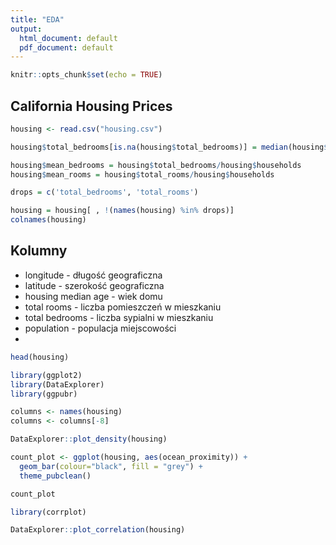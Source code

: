 ```yaml
---
title: "EDA"
output:
  html_document: default
  pdf_document: default
---
```


```r
knitr::opts_chunk$set(echo = TRUE)
```

## California Housing Prices

```r
housing <- read.csv("housing.csv")

housing$total_bedrooms[is.na(housing$total_bedrooms)] = median(housing$total_bedrooms , na.rm = TRUE)

housing$mean_bedrooms = housing$total_bedrooms/housing$households
housing$mean_rooms = housing$total_rooms/housing$households

drops = c('total_bedrooms', 'total_rooms')

housing = housing[ , !(names(housing) %in% drops)]
colnames(housing)
```
## Kolumny

* longitude - długość geograficzna 
* latitude - szerokość geograficzna 
* housing median age - wiek domu
* total rooms - liczba pomieszczeń w mieszkaniu
* total bedrooms - liczba sypialni w mieszkaniu
* population - populacja miejscowości 
* 

```r
head(housing)
```

```r
library(ggplot2)
library(DataExplorer)
library(ggpubr)

columns <- names(housing)
columns <- columns[-8]

DataExplorer::plot_density(housing)

count_plot <- ggplot(housing, aes(ocean_proximity)) +
  geom_bar(colour="black", fill = "grey") +
  theme_pubclean()

count_plot

```

```r
library(corrplot)

DataExplorer::plot_correlation(housing)

```